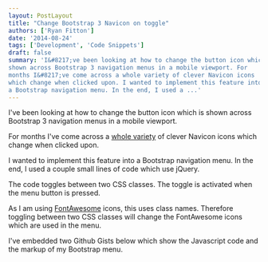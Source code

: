 ```yaml
---
layout: PostLayout
title: "Change Bootstrap 3 Navicon on toggle"
authors: ['Ryan Fitton']
date: '2014-08-24'
tags: ['Development', 'Code Snippets']
draft: false
summary: 'I&#8217;ve been looking at how to change the button icon which is
shown across Bootstrap 3 navigation menus in a mobile viewport. For
months I&#8217;ve come across a whole variety of clever Navicon icons
which change when clicked upon. I wanted to implement this feature into
a Bootstrap navigation menu. In the end, I used a ...'
---
```


I've been looking at how to change the button icon which is shown across
Bootstrap 3 navigation menus in a mobile viewport.

For months I've come across a [whole
variety](http://codepen.io/search?q=navicon&limit=all&depth=everything&show_forks=false)
of clever Navicon icons which change when clicked upon.

I wanted to implement this feature into a Bootstrap navigation menu. In
the end, I used a couple small lines of code which use jQuery.

The code toggles between two CSS classes. The toggle is activated when
the menu button is pressed.

As I am using [FontAwesome](http://fortawesome.github.io/Font-Awesome/)
icons, this uses class names. Therefore toggling between two CSS classes
will change the FontAwesome icons which are used in the menu.

I've embedded two Github Gists below which show the Javascript code and
the markup of my Bootstrap menu.
